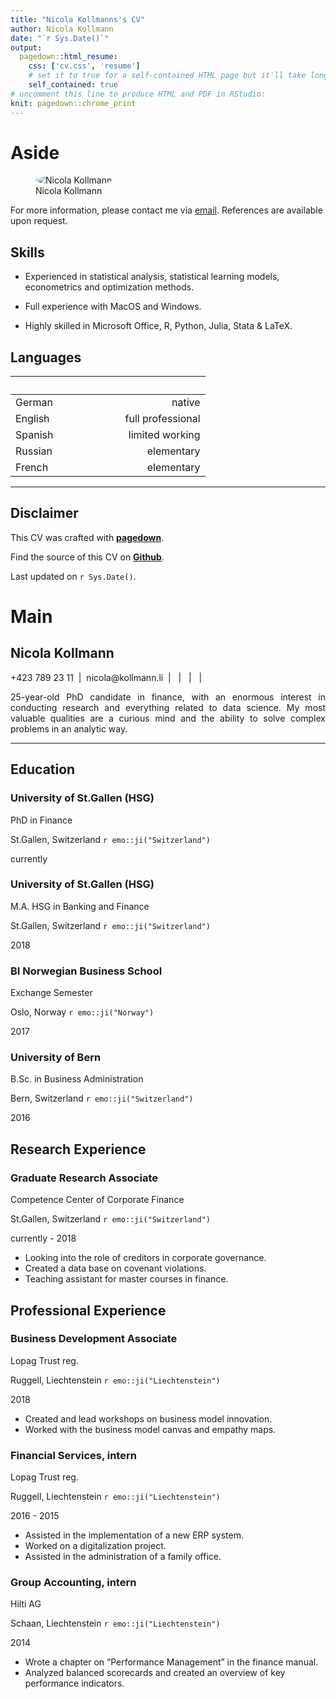 ```yaml
---
title: "Nicola Kollmanns's CV"
author: Nicola Kollmann
date: "`r Sys.Date()`"
output:
  pagedown::html_resume:
    css: ['cv.css', 'resume']
    # set it to true for a self-contained HTML page but it'll take longer to render
    self_contained: true
# uncomment this line to produce HTML and PDF in RStudio:
knit: pagedown::chrome_print
---
```


Aside
================================================================================

![Nicola Kollmann](https://avatars3.githubusercontent.com/u/57948862?s=460&u=258033fc01717effe401fe98fa3bf70054d66d00&v=4){style="border-radius:50%"}

For more information, please contact me via [email](mailto:nicola@kollmann.li). References are available upon request.

Skills {#skills}
--------------------------------------------------------------------------------
- Experienced in statistical analysis, statistical learning models, econometrics and optimization methods.

- Full experience with MacOS and Windows.

- Highly skilled in Microsoft Office, R, Python, Julia, Stata & LaTeX.

Languages {#languages}
--------------------------------------------------------------------------------
|&nbsp; | &nbsp;             |  
|:------|-------------------:|
|German | native              |
|English| &nbsp; &nbsp; &nbsp; &nbsp; &nbsp; &nbsp; &nbsp; &nbsp; &nbsp; &nbsp; &nbsp; full professional  |
|Spanish| limited working    |
|Russian| elementary         |
|French | elementary         |

***

Disclaimer {#disclaimer}
--------------------------------------------------------------------------------
 
This CV was crafted with [**pagedown**](https://github.com/rstudio/pagedown).  

Find the source of this CV on [**Github**](https://github.com/NicolaKollmann/CV).

Last updated on `r Sys.Date()`.



Main
================================================================================

Nicola Kollmann {#title}
--------------------------------------------------------------------------------

<i class="fa fa-mobile"></i> +423 789 23 11 &nbsp;|&nbsp; <i class="fa fa-envelope"></i> nicola@kollmann.li &nbsp;|&nbsp; [<i class="fa fa-linkedin"></i>](https://www.linkedin.com/in/nicolakollmann/) &nbsp;|&nbsp; [<i class="fa fa-twitter"></i>](https://twitter.com/NicolaKollmann) &nbsp;|&nbsp; [<i class="fa fa-github"></i>](https://github.com/NicolaKollmann) &nbsp;|&nbsp; [<i class="fa fa-safari"></i>](https://nkollmann.netlify.app)    

<div style="text-align: justify"> 
25-year-old PhD candidate in finance, with an enormous interest in conducting research and everything related to data science.
My most valuable qualities are a curious mind and the ability to solve complex problems in an analytic way.
</div>

***

Education {data-icon=graduation-cap data-concise=true}
--------------------------------------------------------------------------------

### University of St.Gallen (HSG)

PhD in Finance

St.Gallen, Switzerland `r emo::ji("Switzerland")`

currently

### University of St.Gallen (HSG)

M.A. HSG in Banking and Finance 

St.Gallen, Switzerland `r emo::ji("Switzerland")`

2018

### BI Norwegian Business School

Exchange Semester

Oslo, Norway `r emo::ji("Norway")`

2017

### University of Bern

B.Sc. in Business Administration

Bern, Switzerland `r emo::ji("Switzerland")`

2016

Research Experience {data-icon=bar-chart}
--------------------------------------------------------------------------------

### Graduate Research Associate

Competence Center of Corporate Finance

St.Gallen, Switzerland `r emo::ji("Switzerland")`

currently - 2018

- Looking into the role of creditors in corporate governance.
- Created a data base on covenant violations.
- Teaching assistant for master courses in finance.

Professional Experience {data-icon=suitcase}
--------------------------------------------------------------------------------

### Business Development Associate

Lopag Trust reg.

Ruggell, Liechtenstein `r emo::ji("Liechtenstein")`

2018


- Created and lead workshops on business model innovation. 
- Worked with the business model canvas and empathy maps.


### Financial Services, intern

Lopag Trust reg.

Ruggell, Liechtenstein `r emo::ji("Liechtenstein")`

2016 - 2015


- Assisted in the implementation of a new ERP system. 
- Worked on a digitalization project.
- Assisted in the administration of a family office.


### Group Accounting, intern

Hilti AG

Schaan, Liechtenstein `r emo::ji("Liechtenstein")`

2014


- Wrote a chapter on "Performance Management" in the finance manual. 
- Analyzed balanced scorecards and created an overview of key performance indicators.


